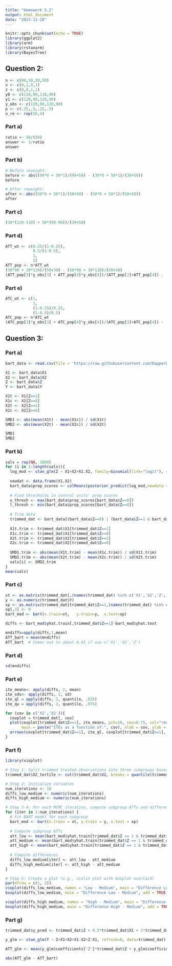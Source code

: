---
title: "Homework 5.2"
output: html_document
date: "2023-11-28"
---

```{r setup, include=FALSE}
knitr::opts_chunk$set(echo = TRUE)
library(ggplot2)
library(arm)
library(rstanarm)
library(BayesTree)
```
## Question 2:
```{r}
n <- c(90,50,30,50)
x <- c(0,1,0,1)
z <- c(0,0,1,1)
y0 <- c(110,90,110,90)
y1 <- c(120,90,120,90)
y_obs <- c(110,90,120,90)
p <- c(.25,.5,.25,.5)
n_re <- rep(50,4)
```

### Part a)
```{r}
ratio <- 50/(50)
answer <- 1/ratio
answer
```
### Part b)
```{r}
# Before reweight:
before <- abs((90*0 + 50*1)/(90+50) - (30*0 + 50*1)/(30+50))
before
```
```{r}
# After reweight:
after <- abs((50*0 + 50*1)/(50+50) - (50*0 + 50*1)/(50+50))
after
```
### Part c)
```{r}
(30*(120-110) + 50*(90-90))/(30+50)
```
### Part d)
```{r}
ATT_wt <- c(0.25/(1-0.25),
            0.5/(1-0.5),
            1,
            1)
ATT_pop <- n*ATT_wt
(50*90 + 30*120)/(50+30) - (50*90 + 30*110)/(50+30)
(ATT_pop[3]*y_obs[3] + ATT_pop[4]*y_obs[4])/(ATT_pop[3]+ATT_pop[4]) - (ATT_pop[2]*y_obs[2] + ATT_pop[1]*y_obs[1])/(ATT_pop[2]+ATT_pop[1])
```

### Part e)
```{r}
ATC_wt <- c(1,
            1,
            (1-0.25)/0.25,
            (1-0.5)/0.5)
ATC_pop <- n*ATC_wt
(ATC_pop[3]*y_obs[3] + ATC_pop[4]*y_obs[4])/(ATC_pop[3]+ATC_pop[4]) - (ATC_pop[2]*y_obs[2] + ATC_pop[1]*y_obs[1])/(ATC_pop[2]+ATC_pop[1])
```

## Question 3:
### Part a)
```{r}
bart_data <- read.csv(file = 'https://raw.githubusercontent.com/DapperDataAnalyst/Causal_Inference/main/bart_sim.csv', header = T)

X1 <- bart_data$X1
X2 <- bart_data$X2
Z <- bart_data$Z
Y <- bart_data$Y

X1t <- X1[Z==1]
X1c <- X1[Z==0]
X2t <- X2[Z==1]
X2c <- X2[Z==0]

SMD1 <- abs(mean(X1t) - mean(X1c)) / sd(X1t)
SMD2 <- abs(mean(X2t) - mean(X2c)) / sd(X2t)

SMD1
SMD2

```
### Part b)
```{r}
vals = rep(NA, 1000)
for (i in 1:length(vals)){
  log_mod <- stan_glm(Z ~ X1+X2+X1:X2, family=binomial(link="logit"), refresh=0, data=bart_data)
  
  newdat <- data.frame(X1,X2)
  bart_data$prop_scores <- colMeans(posterior_predict(log_mod,newdata = newdat, type = 'response'))
  
  # Find thresholds in control units' prop scores
  u_thresh <- max(bart_data$prop_scores[bart_data$Z==0])
  l_thresh <- min(bart_data$prop_scores[bart_data$Z==0])
  
  # Trim data
  trimmed_dat <- bart_data[(bart_data$Z==0) | (bart_data$Z==1 & bart_data$prop_scores<u_thresh & bart_data$prop_scores>l_thresh),]
  
  X1t.trim <- trimmed_dat$X1[trimmed_dat$Z==1]
  X1c.trim <- trimmed_dat$X1[trimmed_dat$Z==0]
  X2t.trim <- trimmed_dat$X2[trimmed_dat$Z==1]
  X2c.trim <- trimmed_dat$X2[trimmed_dat$Z==0]
  
  SMD1.trim <- abs(mean(X1t.trim) - mean(X1c.trim)) / sd(X1t.trim)
  SMD2.trim <- abs(mean(X2t.trim) - mean(X2c.trim)) / sd(X2t.trim)
  vals[i] <- SMD2.trim
}
mean(vals)

```
### Part c)
```{r}
xt <- as.matrix(trimmed_dat[,(names(trimmed_dat) %in% c('X1','X2','Z','p','p_pred'))])
y <- as.numeric(trimmed_dat$Y)
xp <- as.matrix(trimmed_dat[trimmed_dat$Z==1,(names(trimmed_dat) %in% c('X1','X2','Z','p','p_pred'))]) 
xp[,3] <- 0
bart_mod <- bart(x.train=xt,   y.train=y,  x.test=xp)

diffs <- bart_mod$yhat.train[,trimmed_dat$Z==1]-bart_mod$yhat.test

mndiffs=apply(diffs,1,mean)
ATT_bart = mean(mndiffs)
ATT_bart  # Comes out to about 0.43 if use c('X1','X2','Z')


```
### Part d)
```{r}
sd(mndiffs)
```
### Part e)
```{r}
ite_means<- apply(diffs, 2, mean)
ite_sds<- apply(diffs, 2, sd)
ite_ql = apply(diffs, 2, quantile, .025)
ite_qu = apply(diffs, 2, quantile, .975)

for (cov in c('X1','X2')){
  covplot = trimmed_dat[, cov]
  plot(covplot[trimmed_dat$Z==1], ite_means, pch=16, cex=0.75, col="red", ylim = c(-1,3), 
       main = paste("ITEs as a function of:", cov), xlab = cov, ylab = "ITE")
  arrows(covplot[trimmed_dat$Z==1], ite_ql, covplot[trimmed_dat$Z==1], ite_qu, col = rgb(0.5,0,0, alpha=0.5), angle=90, length=0.01, lwd=0.5)
}
```
### Part f)
```{r}
library(vioplot)

# Step 1: Split trimmed treated observations into three subgroups based on tertiles of X2
trimmed_dat$X2_tertile <- cut(trimmed_dat$X2, breaks = quantile(trimmed_dat$X2, c(0, 1/3, 2/3, 1)), labels = c("low", "medium", "high"), include.lowest = TRUE)

# Step 2: Initialize variables
num_iterations <- 10
diffs_low_medium <- numeric(num_iterations)
diffs_high_medium <- numeric(num_iterations)

# Step 3-4: For each MCMC iteration, compute subgroup ATTs and differences
for (iter in 1:num_iterations) {
  # Fit BART model for each subgroup
  bart_mod <- bart(x.train = xt, y.train = y, x.test = xp)
  
  # Compute subgroup ATTs
  att_low <- mean(bart_mod$yhat.train[trimmed_dat$Z == 1 & trimmed_dat$X2_tertile == "low", iter])
  att_medium <- mean(bart_mod$yhat.train[trimmed_dat$Z == 1 & trimmed_dat$X2_tertile == "medium", iter])
  att_high <- mean(bart_mod$yhat.train[trimmed_dat$Z == 1 & trimmed_dat$X2_tertile == "high", iter])
  
  # Compute differences
  diffs_low_medium[iter] <- att_low - att_medium
  diffs_high_medium[iter] <- att_high - att_medium
}

# Step 5: Create a plot (e.g., violin plot with boxplot overlaid)
par(mfrow = c(1, 2))
vioplot(diffs_low_medium, names = "Low - Medium", main = "Difference Low - Medium")
boxplot(diffs_low_medium, main = "Difference Low - Medium", add = TRUE, col = "blue")

vioplot(diffs_high_medium, names = "High - Medium", main = "Difference High - Medium")
boxplot(diffs_high_medium, main = "Difference High - Medium", add = TRUE, col = "red")

```

### Part g)
```{r}
trimmed_dat$y_pred <- trimmed_dat$Z + 0.5*trimmed_dat$X1 + 2*trimmed_dat$X2 + trimmed_dat$X1*trimmed_dat$X2 + trimmed_dat$Z*trimmed_dat$X1

y_glm <- stan_glm(Y ~ Z+X1+X2+X1:X2+Z:X1, refresh=0, data=trimmed_dat)

ATT_glm <- mean(y_glm$coefficients['Z']*trimmed_dat$Z + y_glm$coefficients['Z:X1']*trimmed_dat$Z*trimmed_dat$X1)

abs(ATT_glm - ATT_bart)

```
